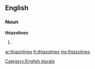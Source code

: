 ==English==

===Noun===
'''thiazolines'''

# {{plural of|[[thiazoline]]}}

[[Category:English plurals]]

[[ar:thiazolines]]
[[fr:thiazolines]]
[[my:thiazolines]]